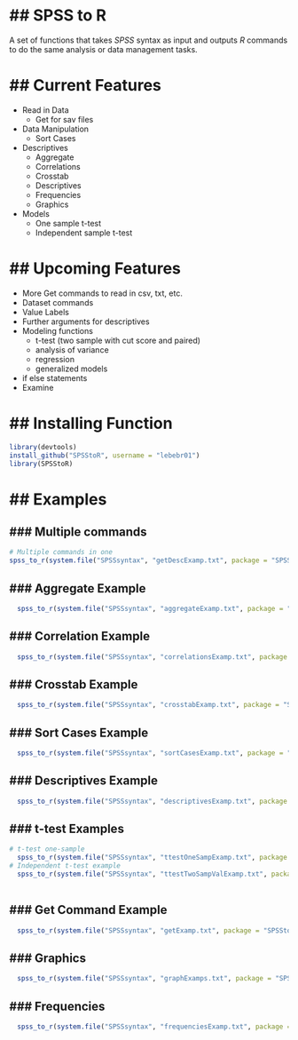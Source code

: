 ## SPSS to R
=================
  
A set of functions that takes *SPSS* syntax as input and outputs *R* commands 
to do the same analysis or data management tasks.

## Current Features
===============
* Read in Data
    * Get for sav files
* Data Manipulation
    * Sort Cases
* Descriptives
    * Aggregate
    * Correlations
    * Crosstab
    * Descriptives
    * Frequencies
    * Graphics    
* Models
    * One sample t-test
    * Independent sample t-test




## Upcoming Features
=================
* More Get commands to read in csv, txt, etc.
* Dataset commands
* Value Labels
* Further arguments for descriptives
* Modeling functions
    + t-test (two sample with cut score and paired)
    + analysis of variance
    + regression
    + generalized models
* if else statements
* Examine

## Installing Function
===================
```r
library(devtools)
install_github("SPSStoR", username = "lebebr01")
library(SPSStoR)
```

## Examples
=========
### Multiple commands
------------------
```r
# Multiple commands in one
spss_to_r(system.file("SPSSsyntax", "getDescExamp.txt", package = "SPSStoR"))

```


### Aggregate Example
-----------------------
```r
  spss_to_r(system.file("SPSSsyntax", "aggregateExamp.txt", package = "SPSStoR"))
```

### Correlation Example
-------------------------
```r
  spss_to_r(system.file("SPSSsyntax", "correlationsExamp.txt", package = "SPSStoR"))
```

### Crosstab Example
----------------------
```r
  spss_to_r(system.file("SPSSsyntax", "crosstabExamp.txt", package = "SPSStoR"))
```

### Sort Cases Example
-----------------------
```r
  spss_to_r(system.file("SPSSsyntax", "sortCasesExamp.txt", package = "SPSStoR"))
```

### Descriptives Example
-------------------------
```r
  spss_to_r(system.file("SPSSsyntax", "descriptivesExamp.txt", package = "SPSStoR"))
```

### t-test Examples
--------------------------
```r
# t-test one-sample
  spss_to_r(system.file("SPSSsyntax", "ttestOneSampExamp.txt", package = "SPSStoR"))
# Independent t-test example
  spss_to_r(system.file("SPSSsyntax", "ttestTwoSampValExamp.txt", package = "SPSStoR"))
  
```

### Get Command Example
-------------------
```r
  spss_to_r(system.file("SPSSsyntax", "getExamp.txt", package = "SPSStoR"))
```

### Graphics
----------------
```r
  spss_to_r(system.file("SPSSsyntax", "graphExamps.txt", package = "SPSStoR"))
```

### Frequencies
---------------
```r
  spss_to_r(system.file("SPSSsyntax", "frequenciesExamp.txt", package = "SPSStoR"))
```




